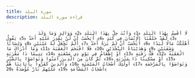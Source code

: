 ```yaml
---
title: سورة البلد
description: قراءة سورة البلد
---
```


                لَا أُقْسِمُ بِهَٰذَا الْبَلَدِ ﴿1﴾ وَأَنْتَ حِلٌّ بِهَٰذَا الْبَلَدِ ﴿2﴾ وَوَالِدٍ وَمَا وَلَدَ ﴿3﴾ لَقَدْ خَلَقْنَا الْإِنْسَانَ فِي كَبَدٍ ﴿4﴾ أَيَحْسَبُ أَنْ لَنْ يَقْدِرَ عَلَيْهِ أَحَدٌ ﴿5﴾ يَقُولُ أَهْلَكْتُ مَالًا لُبَدًا ﴿6﴾ أَيَحْسَبُ أَنْ لَمْ يَرَهُ أَحَدٌ ﴿7﴾ أَلَمْ نَجْعَلْ لَهُ عَيْنَيْنِ ﴿8﴾ وَلِسَانًا وَشَفَتَيْنِ ﴿9﴾ وَهَدَيْنَاهُ النَّجْدَيْنِ ﴿10﴾ فَلَا اقْتَحَمَ الْعَقَبَةَ ﴿11﴾ وَمَا أَدْرَاكَ مَا الْعَقَبَةُ ﴿12﴾ فَكُّ رَقَبَةٍ ﴿13﴾ أَوْ إِطْعَامٌ فِي يَوْمٍ ذِي مَسْغَبَةٍ ﴿14﴾ يَتِيمًا ذَا مَقْرَبَةٍ ﴿15﴾ أَوْ مِسْكِينًا ذَا مَتْرَبَةٍ ﴿16﴾ ثُمَّ كَانَ مِنَ الَّذِينَ آمَنُوا وَتَوَاصَوْا بِالصَّبْرِ وَتَوَاصَوْا بِالْمَرْحَمَةِ ﴿17﴾ أُولَٰئِكَ أَصْحَابُ الْمَيْمَنَةِ ﴿18﴾ وَالَّذِينَ كَفَرُوا بِآيَاتِنَا هُمْ أَصْحَابُ الْمَشْأَمَةِ ﴿19﴾ عَلَيْهِمْ نَارٌ مُؤْصَدَةٌ ﴿20﴾
